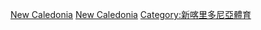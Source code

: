 [[Category:各國羽毛球|New Caledonia]]
[[Category:大洋洲羽毛球|New Caledonia]]
[[Category:新喀里多尼亞體育|Category:新喀里多尼亞體育]]